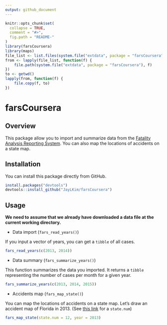 ```yaml
---
output: github_document
---
```


<!-- README.md is generated from README.Rmd. Please edit that file -->

```r
knitr::opts_chunk$set(
  collapse = TRUE,
  comment = "#>",
  fig.path = "README-"
)
library(farsCoursera)
library(maps)
file_list <- list.files(system.file("extdata", package = "farsCoursera"))
from <- lapply(file_list, function(f) {
    file.path(system.file("extdata", package = "farsCoursera"), f)
})
to <- getwd()
lapply(from, function(f) {
    file.copy(f, to)
})
```

# farsCoursera


## Overview

This package allow you to import and summarize data from the
[Fatality Analysis Reporting System](http://www.nhtsa.gov/Data/Fatality-Analysis-Reporting-System-(FARS)).
You can also map the locations of accidents on a state map.

## Installation

You can install this package directly from GitHub.

```r
install.packages("devtools")
devtools::install_github("JayLKim/farsCoursera")
```

## Usage

**We need to assume that we already have downloaded a data file at the current working directory.**

* Data import (`fars_read_years()`)

If you input a vector of years, you can get a `tibble` of all cases.

```r
fars_read_years(c(2013, 2014))
```

* Data summary (`fars_summarize_years()`)

This function summarizes the data you imported. It returns a `tibble`
representing the number of cases per month for a given year.

```r
fars_summarize_years(c(2013, 2014, 2015))
```

* Accidents map (`fars_map_state()`)

You can map the locations of accidents on a state map. Let's draw an accident
map of Florida in 2013.
(See [this link](https://en.wikipedia.org/wiki/List_of_U.S._state_abbreviations)
for a `state.num`)

```r
fars_map_state(state.num = 12, year = 2013)
```

